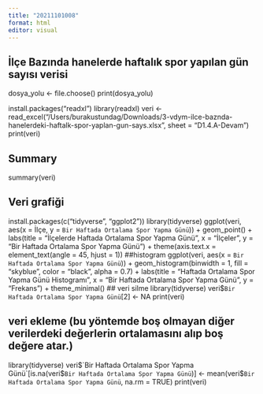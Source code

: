 ```yaml
---
title: "20211101008"
format: html
editor: visual
---
```


## İlçe Bazında hanelerde haftalık spor yapılan gün sayısı verisi
dosya_yolu <- file.choose()
print(dosya_yolu)

install.packages("readxl")
library(readxl)
veri <- read_excel("/Users/burakustundag/Downloads/3-vdym-ilce-baznda-hanelerdeki-haftalk-spor-yaplan-gun-says.xlsx", sheet = "D1.4.A-Devam")
print(veri)

## Summary
summary(veri)

## Veri grafiği
install.packages(c("tidyverse", "ggplot2"))
library(tidyverse)
ggplot(veri, aes(x = İlçe, y = `Bir Haftada Ortalama Spor Yapma Günü`)) +
  geom_point() +
  labs(title = "İlçelerde Haftada Ortalama Spor Yapma Günü", x = "İlçeler", y = "Bir Haftada Ortalama Spor Yapma Günü") +
  theme(axis.text.x = element_text(angle = 45, hjust = 1))
##histogram
ggplot(veri, aes(x = `Bir Haftada Ortalama Spor Yapma Günü`)) +
  geom_histogram(binwidth = 1, fill = "skyblue", color = "black", alpha = 0.7) +
  labs(title = "Haftada Ortalama Spor Yapma Günü Histogramı", x = "Bir Haftada Ortalama Spor Yapma Günü", y = "Frekans") +
  theme_minimal()
## veri silme
library(tidyverse)
veri$`Bir Haftada Ortalama Spor Yapma Günü`[2] <- NA
print(veri)

## veri ekleme (bu yöntemde boş olmayan diğer verilerdeki değerlerin ortalamasını alıp boş değere atar.)
library(tidyverse)
veri$`Bir Haftada Ortalama Spor Yapma Günü`[is.na(veri$`Bir Haftada Ortalama Spor Yapma Günü`)] <- mean(veri$`Bir Haftada Ortalama Spor Yapma Günü`, na.rm = TRUE)
print(veri)






